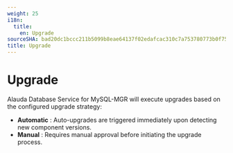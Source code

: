 ```yaml
---
weight: 25
i18n:
  title:
    en: Upgrade
sourceSHA: bad20dc1bccc211b5099b8eae64137f02edafcac310c7a753780773b0f75da9a
title: Upgrade
---
```


# Upgrade

Alauda Database Service for MySQL-MGR will execute upgrades based on the configured upgrade strategy:
- **Automatic** : Auto-upgrades are triggered immediately upon detecting new component versions.
- **Manual** : Requires manual approval before initiating the upgrade process.